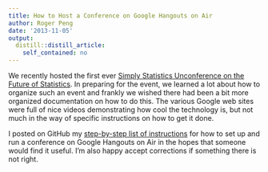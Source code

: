 ```yaml
---
title: How to Host a Conference on Google Hangouts on Air
author: Roger Peng
date: '2013-11-05'
output:
  distill::distill_article:
    self_contained: no
---
```


We recently hosted the first ever [Simply Statistics Unconference on the Future of Statistics](http://simplystatistics.org/unconference). In preparing for the event, we learned a lot about how to organize such an event and frankly we wished there had been a bit more organized documentation on how to do this. The various Google web sites were full of nice videos demonstrating how cool the technology is, but not much in the way of specific instructions on how to get it done.

I posted on GitHub my [step-by-step list of instructions](https://github.com/rdpeng/ConferenceGHOA) for how to set up and run a conference on Google Hangouts on Air in the hopes that someone would find it useful. I'm also happy accept corrections if something there is not right.
